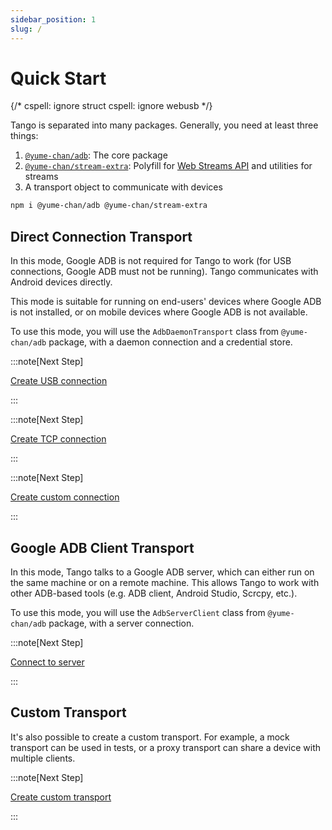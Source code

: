 ```yaml
---
sidebar_position: 1
slug: /
---
```


# Quick Start

{/*
cspell: ignore struct
cspell: ignore webusb
*/}

Tango is separated into many packages. Generally, you need at least three things:

1. [`@yume-chan/adb`](https://www.npmjs.com/package/@yume-chan/adb): The core package
2. [`@yume-chan/stream-extra`](https://www.npmjs.com/package/@yume-chan/stream-extra): Polyfill for [Web Streams API](https://developer.mozilla.org/en-US/docs/Web/API/Streams_API) and utilities for streams
3. A transport object to communicate with devices

```sh npm2yarn
npm i @yume-chan/adb @yume-chan/stream-extra
```

## Direct Connection Transport

In this mode, Google ADB is not required for Tango to work (for USB connections, Google ADB must not be running). Tango communicates with Android devices directly.

This mode is suitable for running on end-users' devices where Google ADB is not installed, or on mobile devices where Google ADB is not available.

To use this mode, you will use the `AdbDaemonTransport` class from `@yume-chan/adb` package, with a daemon connection and a credential store.

<Tabs className="runtime-tabs" groupId="direct-connection">
<TabItem value="usb" label="USB">

:::note[Next Step]

[Create USB connection](./daemon/usb/device-manager.md)

:::

</TabItem>
<TabItem value="tcp" label="TCP">

:::note[Next Step]

[Create TCP connection](./daemon/tcp/enable.md)

:::

</TabItem>
<TabItem value="custom" label="Custom">

:::note[Next Step]

[Create custom connection](./daemon/custom-connection.mdx)

:::

</TabItem>
</Tabs>

## Google ADB Client Transport

In this mode, Tango talks to a Google ADB server, which can either run on the same machine or on a remote machine. This allows Tango to work with other ADB-based tools (e.g. ADB client, Android Studio, Scrcpy, etc.).

To use this mode, you will use the `AdbServerClient` class from `@yume-chan/adb` package, with a server connection.

:::note[Next Step]

[Connect to server](./server/connection.md)

:::

## Custom Transport

It's also possible to create a custom transport. For example, a mock transport can be used in tests, or a proxy transport can share a device with multiple clients.

:::note[Next Step]

[Create custom transport](./custom-transport.mdx)

:::
